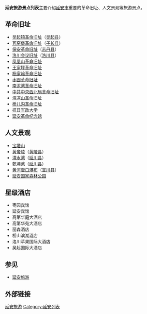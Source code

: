 '''延安旅游景点列表'''主要介绍[[延安市|延安市]]重要的革命旧址、人文景观等旅游景点。

== 革命旧址 ==
*[[吴起镇革命旧址|吴起镇革命旧址]]（[[吴起县|吴起县]]）
*[[瓦窑堡革命旧址|瓦窑堡革命旧址]]（[[子长县|子长县]]）
*[[保安革命旧址|保安革命旧址]]（[[志丹县|志丹县]]）
*[[洛川会议旧址|洛川会议旧址]]（[[洛川县|洛川县]]）
*[[凤凰山革命旧址|凤凰山革命旧址]]
*[[王家坪革命旧址|王家坪革命旧址]]
*[[杨家岭革命旧址|杨家岭革命旧址]]
*[[枣园革命旧址|枣园革命旧址]]
*[[南泥湾革命旧址|南泥湾革命旧址]]
*[[中共中央西北局革命旧址|中共中央西北局革命旧址]]
*[[清凉山革命旧址|清凉山革命旧址]]
*[[桥儿沟革命旧址|桥儿沟革命旧址]]
*[[抗日军政大学|抗日军政大学]]
*[[延安革命纪念馆|延安革命纪念馆]]

== 人文景观 ==
*[[宝塔山|宝塔山]]
*[[黄帝陵|黄帝陵]]（[[黄陵县|黄陵县]]）
*[[清水湾|清水湾]]（[[延川县|延川县]]）
*[[乾坤湾|乾坤湾]]（[[延川县|延川县]]）
*[[黄河壶口瀑布|黄河壶口瀑布]]（[[宜川县|宜川县]]）
*[[延安国家森林公园|延安国家森林公园]]

== 星级酒店 ==
{{main|延安酒店列表}}
* 枣园宾馆
* 延安宾馆
* 高第华庭大酒店
* 高第华苑大酒店
* 丽森酒店
* 桥山滨湖酒店
* 洛川苹果国际大酒店
* 吴起国际大酒店

== 参见 ==
*[[延安旅游|延安旅游]]

== 外部链接 ==

{{延安市}}
[[Category:延安旅游|]]
[[Category:延安列表|Category:延安列表]]